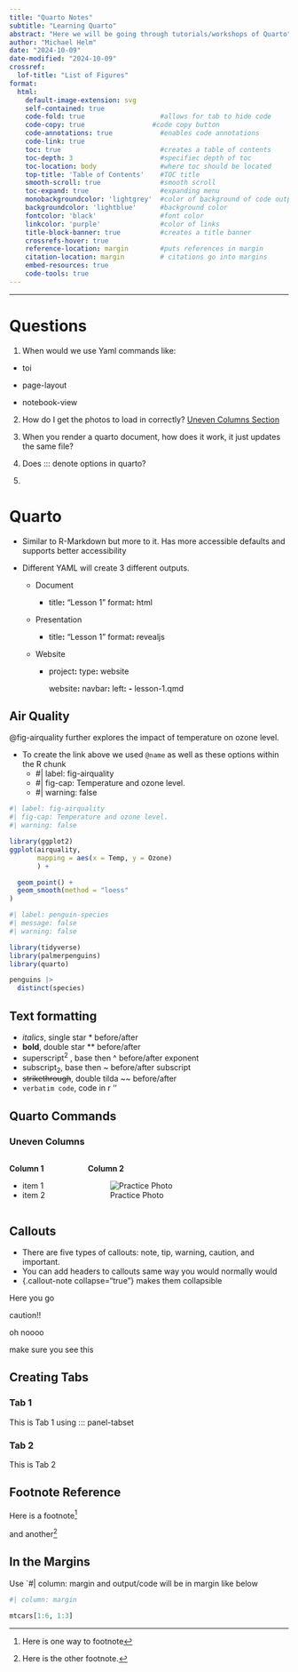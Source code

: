 ```yaml
---
title: "Quarto Notes"
subtitle: "Learning Quarto"
abstract: "Here we will be going through tutorials/workshops of Quarto"
author: "Michael Helm"
date: "2024-10-09"
date-modified: "2024-10-09"
crossref:
  lof-title: "List of Figures"
format:
  html:
    default-image-extension: svg
    self-contained: true
    code-fold: true                   #allows for tab to hide code
    code-copy: true                 #code copy button
    code-annotations: true            #enables code annotations
    code-link: true
    toc: true                         #creates a table of contents
    toc-depth: 3                      #specifiec depth of toc
    toc-location: body                #where toc should be located
    top-title: 'Table of Contents'    #TOC title
    smooth-scroll: true               #smooth scroll
    toc-expand: true                  #expanding menu
    monobackgroundcolor: 'lightgrey'  #color of background of code output
    backgroundcolor: 'lightblue'      #background color 
    fontcolor: 'black'                #font color
    linkcolor: 'purple'               #color of links
    title-block-banner: true          #creates a title banner
    crossrefs-hover: true
    reference-location: margin        #puts references in margin
    citation-location: margin         # citations go into margins
    embed-resources: true
    code-tools: true
---
```


------------------------------------------------------------------------

# Questions

1.  When would we use Yaml commands like:

-   toi

-   page-layout

-   notebook-view

2.  How do I get the photos to load in correctly? [Uneven Columns Section](#uneven-columns)

3.  When you render a quarto document, how does it work, it just updates the same file?

4.  Does ::: denote options in quarto?

5.  

# Quarto

-   Similar to R-Markdown but more to it. Has more accessible defaults and supports better accessibility

-   Different YAML will create 3 different outputs.

    -   Document

        -   title**:** "Lesson 1" format**:** html

    -   Presentation

        -   title**:** "Lesson 1" format**:** revealjs

    -   Website

        -   project**:** type**:** website

            website**:** navbar**:** left**:** **-** lesson-1.qmd

## Air Quality

@fig-airquality further explores the impact of temperature on ozone level.

-   To create the link above we used `@name` as well as these options within the R chunk
    -   #\| label: fig-airquality
    -   #\| fig-cap: Temperature and ozone level.
    -   #\| warning: false

```r
#| label: fig-airquality
#| fig-cap: Temperature and ozone level.
#| warning: false

library(ggplot2)
ggplot(airquality, 
       mapping = aes(x = Temp, y = Ozone)
       ) + 

  geom_point() + 
  geom_smooth(method = "loess"
)

```

```r
#| label: penguin-species
#| message: false
#| warning: false

library(tidyverse)
library(palmerpenguins) 
library(quarto)

penguins |>
  distinct(species)
```

## Text formatting

-   *italics*, single star \* before/after
-   **bold**, double star \*\* before/after
-   superscript^2^ , base then \^ before/after exponent
-   subscript~2~, base then \~ before/after subscript
-   ~~strikethrough~~, double tilda \~\~ before/after
-   `verbatim code`, code in r ''

## Quarto Commands

### Uneven Columns {#uneven-columns}

::::: columns
::: {.column width="25%"}
**Column 1**

-   item 1
-   item 2
:::

::: {.column width="75%"}
**Column 2**

![Practice Photo](~/UCSB%20College/PSTAT%20122/Screenshots/Exercise%202.8.png){.lightbox}
:::
:::::

## Callouts

::: {.callout-note collapse="true"}
-   There are five types of callouts: note, tip, warning, caution, and important.
-   You can add headers to callouts same way you would normally would
-   {.callout-note collapse="true"} makes them collapsible
:::

::: callout-tip
Here you go
:::

::: callout-caution
caution!!
:::

::: callout-warning
oh noooo
:::

::: callout-important
make sure you see this
:::

## Creating Tabs

::: panel-tabset
### Tab 1

This is Tab 1 using ::: panel-tabset

### Tab 2

This is Tab 2
:::

## Footnote Reference

Here is a footnote[^1]

[^1]: Here is one way to footnote

and another[^2]

[^2]: Here is the other footnote.

## In the Margins

Use \`#\| column: margin and output/code will be in margin like below

```r
#| column: margin

mtcars[1:6, 1:3]
```
